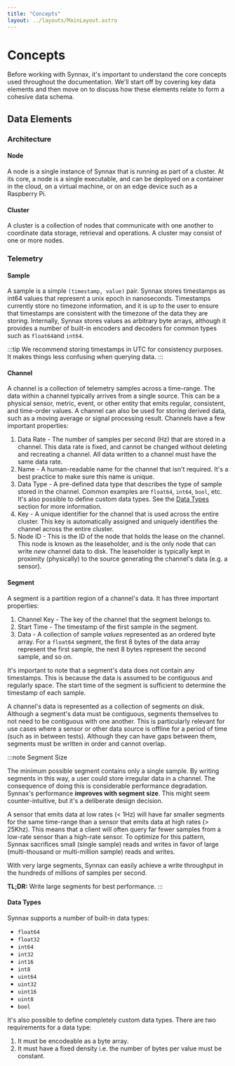 ```yaml
---
title: "Concepts"
layout: ../layouts/MainLayout.astro
---
```


# Concepts

Before working with Synnax, it's important to understand the core concepts used throughout
the documentation. We'll start off by covering key data elements and then move on
to discuss how these elements relate to form a cohesive data schema.

## Data Elements

### Architecture

#### Node

A node is a single instance of Synnax that is running as part of a cluster. At its core,
a node is a single executable, and can be deployed on a container in the cloud, on a virtual
machine, or on an edge device such as a Raspberry Pi.

#### Cluster

A cluster is a collection of nodes that communicate with one another to coordinate data
storage, retrieval and operations. A cluster may consist of one or more nodes.

### Telemetry

#### Sample

A sample is a simple `(timestamp, value)` pair. Synnax stores timestamps as int64 values
that represent a unix epoch in nanoseconds. Timestamps currently store no timezone information,
and it is up to the user to ensure that timestamps are consistent with the timezone of
the data they are storing. Internally, Synnax stores values as arbitrary byte arrays,
although it provides a number of built-in encoders and decoders for common types such as
`float64`and `int64`.

:::tip
We recommend storing timestamps in UTC for consistency purposes. It makes things less
confusing when querying data.
:::

#### Channel

A channel is a collection of telemetry samples across a time-range. The data within a
channel typically arrives from a single source. This can be a physical sensor, metric,
event, or other entity that emits regular, consistent, and time-order values. A channel
can also be used for storing derived data, such as a moving average or signal processing
result. Channels have a few important properties:

1. Data Rate - The number of samples per second (Hz) that are stored in a channel. This
   data rate is fixed, and cannot be changed without deleting and recreating a channel. All
   data written to a channel must have the same data rate.
2. Name - A human-readable name for the channel that isn't required. It's a best practice
   to make sure this name is unique.
3. Data Type - A pre-defined data type that describes the type of sample stored in the
   channel. Common examples are `float64`, `int64`, `bool`, etc. It's also possible to define
   custom data types. See the [Data Types](#data-types) section for more information.
4. Key - A unique identifier for the channel that is used across the entire cluster. This
   key is automatically assigned and uniquely identifies the channel across the entire cluster.
5. Node ID - This is the ID of the node that holds the lease on the channel. This node
   is known as the leaseholder, and is the only node that can write _new_ channel data to disk.
   The leaseholder is typically kept in proximity (physically) to the source generating the
   channel's data (e.g. a sensor).

#### Segment

A segment is a partition region of a channel's data. It has three important properties:

1. Channel Key - The key of the channel that the segment belongs to.
2. Start Time - The timestamp of the first sample in the segment.
3. Data - A collection of sample _values_ represented as an ordered byte array. For a `float64`
   segment, the first 8 bytes of the data array represent the first sample, the next 8 bytes
   represent the second sample, and so on.

It's important to note that a segment's data does not contain any timestamps. This is because
the data is assumed to be contiguous and regularly space. The start time of the segment is
sufficient to determine the timestamp of each sample.

A channel's data is represented as a collection of segments on disk. Although a segment's
data must be contiguous, segments themselves to not need to be contiguous with one another.
This is particularly relevant for use cases where a sensor or other data source is offline
for a period of time (such as in between tests). Although they can have gaps between them,
segments must be written in order and cannot overlap.

:::note Segment Size

The minimum possible segment contains only a single sample. By writing segments in this way,
a user could store irregular data in a channel. The consequence of doing this is considerable
performance degradation. Synnax's performance **improves with segment size**. This might
seem counter-intuitive, but it's a deliberate design decision.

A sensor that emits data at low rates (< 1Hz) will have far smaller segments for the same
time-range than a sensor that emits data at high rates (> 25Khz). This means that a client
will often query far fewer samples from a low-rate sensor than a high-rate sensor. To
optimize for this pattern, Synnax sacrifices small (single sample) reads and writes in
favor of large (multi-thousand or multi-million sample) reads and writes.

With very large segments, Synnax can easily achieve a write throughput in the hundreds of
millions of samples per second.

**TL;DR:** Write large segments for best performance.
:::

#### Data Types

Synnax supports a number of built-in data types:

-   `float64`
-   `float32`
-   `int64`
-   `int32`
-   `int16`
-   `int8`
-   `uint64`
-   `uint32`
-   `uint16`
-   `uint8`
-   `bool`

It's also possible to define completely custom data types. There are two requirements for a data type:

1. It must be encodeable as a byte array.
2. It must have a fixed density i.e. the number of bytes per value must be constant.
